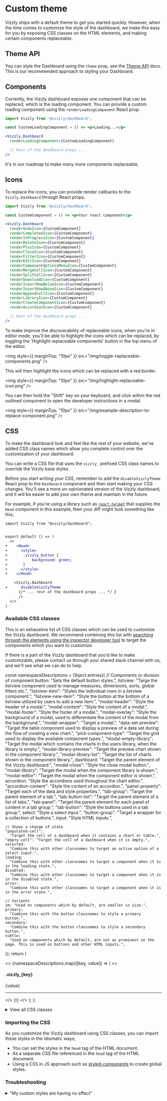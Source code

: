 # Custom theme

Vizzly ships with a default theme to get you started quickly. However, when the time comes to customize the
style of the dashboard, we make this easy for you by exposing CSS classes on the HTML elements, and making certain components replaceable.

## Theme API

You can style the Dashboard using the `theme` prop, see the [Theme API](/dashboard/themeAPI) docs. This is our recommended approach to styling your Dashboard.

## Components

Currently, the Vizzly dashboard exposes one component that can be replaced, which is the loading component.
You can provide a custom loading component using the `renderLoadingComponent` React prop.

```jsx
import Vizzly from '@vizzly/dashboard';

const CustomLoadingComponent = () => <p>Loading...</p>

<Vizzly.Dashboard
  renderLoadingComponent={CustomLoadingComponent}

  // Rest of the dashboard props ...
/>
```

It's in our roadmap to make many more components replaceable.

## Icons

To replace the icons, you can provide render callbacks to the `Vizzly.Dashboard` through React props.

```jsx
import Vizzly from '@vizzly/dashboard';

const CustomComponent = () => <p>Your react component</p>

<Vizzly.Dashboard
  renderUndoIcon={CustomComponent}
  renderCompletedIcon={CustomComponent}
  renderInProgressIcon={CustomComponent}
  renderDeleteIcon={CustomComponent}
  renderPlusIcon={CustomComponent}
  renderCloseIcon={CustomComponent}
  renderFilterIcon={CustomComponent}
  renderEditIcon={CustomComponent}
  renderComponentOptionsMenuIcon={CustomComponent}
  renderMergeCellIcon={CustomComponent}
  renderSplitCellIcon={CustomComponent}
  renderDownloadIcon={CustomComponent}
  renderInsertRowBelowIcon={CustomComponent}
  renderInsertRowAboveIcon={CustomComponent}
  renderAppendCellIcon={CustomComponent}
  renderLibraryIcon={CustomComponent}
  renderCreateComponentIcon={CustomComponent}
  renderAccordionIcon={CustomComponent}

  // Rest of the dashboard props ...
/>
```

To make improve the discoverability of replaceable icons, when you're in editor mode, you'll
be able to highlight the icons which can be replaced, by toggling the 'Highlight replaceable components' button in the
top menu of the editor.

<img
  style={{ marginTop: "10px" }}
  src="/img/toggle-replaceable-components.png"
/>

This will then highlight the icons which can be replaced with a red border.

<img style={{ marginTop: "10px" }} src="/img/highlight-replaceable-icon.png" />

You can then hold the "Shift" key on your keyboard, and click within the red outlined component to
open the developer instructions in a modal.

<img
  style={{ marginTop: "10px" }}
  src="/img/example-description-to-replace-component.png"
/>

## CSS

To make the dashboard look and feel like the rest of your website, we've added CSS class names which allow you complete control over the customization of your dashboard.

You can write a CSS file that uses the `vizzly_` prefixed CSS class names to override the Vizzly base styles.

Before you start writing your CSS, remember to add the `disableVizzlyTheme` React prop to the `Dashboard` component and then start making your CSS changes. You'll see a more un-opinionated version of
the Vizzly dashboard, and it will be easier to add your own theme and maintain in the future.

For example, if you're using a library such as [`react-helmet`](https://www.npmjs.com/package/react-helmet) that supplies the `Head` component in this example,
then your diff might look something like this;

```diff
import Vizzly from "@vizzly/dashboard";


export default () => (
  <>
+    <Head>
+      <style>
+       .vizzly_button {
+           background: green;
+       }
+      </style>
+    </Head>

    <Vizzly.Dashboard
+      disableVizzlyTheme
      {/* ... rest of the dashboard props ... */ }
      />
  </>
)
```

### Available CSS classes

This is an exhaustive list of CSS classes which can be used to customize the Vizzly dashboard. We recommend combining this list
with [searching through the elements using the inspector developer tool](https://developer.chrome.com/docs/devtools/dom/) to target
the components which you want to customize.

If there is a part of the Vizzly dashboard that you'd like to make customizable, please contact us through your
shared slack channel with us, and we'll see what we can do to help.

  const namespaceDescriptions = Object.entries({
    // Components or division of component
    button: "Sets the default button styles.",
    listview:
      "Targe the listview component used to manage measures, dimensions, sorts, global filters etc.",
    "listview-item": "Styles the individual rows in a listview component.",
    "listview-new-item":
      "Style the button at the bottom of a listview utilized by users to add a new item.",
    "modal-header": "Style the header of a modal.",
    "modal-content": "Style the content of a modal.",
    "modal-footer": "Style the footer of a modal.",
    "modal-overlay":
      "Style the background of a modal, used to differentiate the content of the modal from the background.",
    "modal-wrapper": "Target a modal.",
    "data-set-preview":
      "Target the table component used to display a preview of a data set during the flow of creating a new chart.",
    "pick-component-type":
      "Target the grid used to display the available component types.",
    "modal-empty-library":
      "Target the modal which contains the charts in the users library, when the library is empty.",
    "modal-library-preview":
      "Target the preview chart shown in the component library.",
    "modal-library-list":
      "Target the list of charts shown in the component library.",
    dashboard: "Target the parent element of the Vizzly dashboard.",
    "modal-close": "Style the close modal button.",
    "modal-library": "Target the modal when the component library is shown.",
    "modal-editor": "Target the modal when the component editor is shown.",
    accordion: "Style the accordions used throughout the chart editor.",
    "accordion-content": "Style the content of an accordion.",
    "panel-property": "Target each of the data and style properties.",
    "tab-group": "Target the parent element of a tab.",
    "tab-button-list": "Target the parent element of a list of tabs.",
    "tab-panel":
      "Target the parent element for each panel of content in a tab group.",
    "tab-button": "Style the buttons used in a tab group.",
    select: "Style a select input.",
    "button-group": "Target a wrapper for a collection of buttons.",
    input: "Style HTML inputs.",

    // Shows a change of state
    "populated-cell":
      "Target the cell of a dashboard when it contains a chart or table.",
    "empty-cell": "Target the cell of a dashboard when it is empty.",
    selected:
      "Combine this with other classnames to target an active option of a select input.",
    loading:
      "Combine this with other classnames to target a component when it is in the loading state.",
    disabled:
      "Combine this with other classnames to target a component when it is in the disabled state.",
    error:
      "Combine this with other classnames to target a component when it is in the error state.",

    // Variants
    sm: "Used on components which by default, are smaller in size.",
    primary:
      "Combine this with the button classnames to style a primary button.",
    secondary:
      "Combine this with the button classnames to style a secondary button.",
    subtle:
      "Used on components which by default, are not as prominent on the page. This is used on buttons and other HTML inputs.",

});
return (

<>
  {namespaceDescriptions.map(([key, value]) => (
    <>
      <h4>.vizzly_{key}</h4>
      <p>{value}</p>
      <hr />
    </>
  ))}
</>
); };

<details>
  <summary>View all CSS classes</summary>

<VizzlyThemeClasses />
</details>

### Importing the CSS

As you customize the Vizzly dashboard using CSS classes, you can import these styles in the idiomatic ways;

- You can set the styles in the `head` tag of the HTML document.
- As a separate CSS file referenced in the `head` tag of the HTML document.
- Using a CSS in JS approach such as [styled-components](https://styled-components.com) to create global styles.

### Troubleshooting

<details>
  <summary>"My custom styles are having no effect"</summary>

There's a few simple things that might be causing the issue;

1. Be sure that you have set the `disableVizzlyTheme={true}` property on the `Vizzly.Dashboard` React component.
2. Be sure that you are targeting an HTML element [with valid CSS](https://jigsaw.w3.org/css-validator/).
3. Be sure that the CSS selector is finding the element on the page. You can use the chrome developer tools in the "style" section to do this. You'll see the styles you want to be applied are crossed out.

After checking the above and the problem continues, then it is time to increase the specificity of the CSS references.
You can do this by targeting the HTML element multiple times with the same selector. For example, instead of just specifying the selector like so;

```css
button.vizzly_primary {
  background: red;
}
```

you can utilize the `v` class which will also exist on the HTML element which has `vizzly_` classnames on, and reference the element like so;

```css
.v.button.vizzly_primary {
  background: red;
}
```

If it is still being overridden, you can keep adding the `v` class until your styles take effect. For example;

```css
.v.v.v.v.button.vizzly_primary {
  background: red;
}
```

</details>
